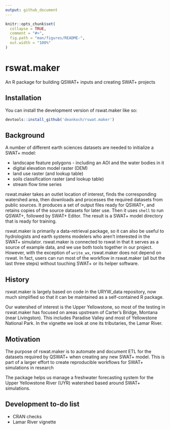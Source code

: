 ```yaml
---
output: github_document
---
```


<!-- README.md is generated from README.Rmd. Please edit that file -->

```r
knitr::opts_chunk$set(
  collapse = TRUE,
  comment = "#>",
  fig.path = "man/figures/README-",
  out.width = "100%"
)
```

# rswat.maker

An R package for building QSWAT+ inputs and creating SWAT+ projects

<!-- badges: start -->
<!-- badges: end -->


## Installation

You can install the development version of rswat.maker like so:

``` r
devtools::install_github('deankoch/rswat.maker')
```

## Background

A number of different earth sciences datasets are needed to initialize a SWAT+ model:

* landscape feature polygons - including an AOI and the water bodies in it
* digital elevation model raster (DEM)
* land use raster (and lookup table)
* soils classification raster (and lookup table)
* stream flow time series

rswat.maker takes an outlet location of interest, finds the corresponding
watershed area, then downloads and processes the required datasets from public sources.
It produces a set of output files ready for QSWAT+, and retains copies of the source
datasets for later use. Then it uses `shell` to run QSWAT+, followed by SWAT+ Editor.
The result is a SWAT+ model directory that is ready for training.

rswat.maker is primarily a data-retrieval package, so it can also be useful to
hydrologists and earth systems modelers who aren't interested in the SWAT+ simulator.
rswat.maker is connected to rswat in that it serves as a source of example data, and we 
use both tools together in our project. However, with the exception of `write_wx`,
rswat.maker does not depend on rswat. In fact, users can run most of the workflow in
rswat.maker (all but the last three steps) without touching SWAT+ or its helper software.


## History

rswat.maker is largely based on code in the URYW_data repository, now much simplified
so that it can be maintained as a self-contained R package. 

Our watershed of interest is the Upper Yellowstone, so most of the testing in rswat.maker
has focused on areas upstream of Carter's Bridge, Montana (near Livingston). This includes
Paradise Valley and most of Yellowstone National Park. In the vignette we look at one its
tributaries, the Lamar River.


## Motivation

The purpose of rswat.maker is to automate and document ETL for the datasets required by
QSWAT+ when creating any new SWAT+ model. This is part of a larger effort to create
reproducible workflows for SWAT+ simulations in research

The package helps us manage a freshwater forecasting system for the Upper Yellowstone
River (UYR) watershed based around SWAT+ simulations.


## Development to-do list

* CRAN checks
* Lamar River vignette


